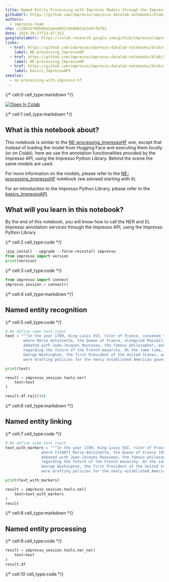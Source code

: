 ```yaml
---
title: Named Entity Processing with Impresso Models through the Impresso API
githubUrl: https://github.com/impresso/impresso-datalab-notebooks/blob/main/annotate/NE-processing_ImpressoAPI.ipynb
authors:
  - impresso-team
sha: cc20b1b70db4da2aea4042c0e8d82a52e6ffb762
date: 2024-10-27T13:47:15Z
googleColabUrl: https://colab.research.google.com/github/impresso/impresso-datalab-notebooks/blob/main/annotate/NE-processing_ImpressoAPI.ipynb
links:
  - href: https://github.com/impresso/impresso-datalab-notebooks/blob/main/annotate/NE-processing_ImpressoHF.ipynb
    label: NE-processing_ImpressoHF
  - href: https://github.com/impresso/impresso-datalab-notebooks/blob/main/annotate/NE-processing_ImpressoHF.ipynb
    label: NE-processing_ImpressoHF
  - href: https://github.com/impresso/impresso-datalab-notebooks/blob/main/starter/basics_ImpressoAPI.ipynb
    label: basics_ImpressoAPI
seealso:
  - ne-processing-with-impresso-hf
---
```


{/* cell:0 cell_type:markdown */}

<a target="_blank" href="https://colab.research.google.com/github/impresso/impresso-datalab-notebooks/blob/main/annotate/NE-processing_ImpressoAPI.ipynb">
  <img src="https://colab.research.google.com/assets/colab-badge.svg" alt="Open In Colab"/>
</a>

{/* cell:1 cell_type:markdown */}
## What is this notebook about?

This notebook is similar to the [NE-processing_ImpressoHF](https://github.com/impresso/impresso-datalab-notebooks/blob/main/annotate/NE-processing_ImpressoHF.ipynb) one, except that instead of loading the model from Hugging Face and executing them locally (or on Colab), here we use the annotation functionalities provided by the Impresso API, using the Impresso Python Library. Behind the scene the same models are used. 

For more information on the models, please refer to the [NE-processing_ImpressoHF](https://github.com/impresso/impresso-datalab-notebooks/blob/main/annotate/NE-processing_ImpressoHF.ipynb) notebook (we advised starting with it).

For an introduction to the Impresso Python Library, please refer to the [basics_ImpressoAPI](https://github.com/impresso/impresso-datalab-notebooks/blob/main/starter/basics_ImpressoAPI.ipynb).

## What will you learn in this notebook?
By the end of this notebook, you will know how to call the NER and EL Impresso annotation services through the Impresso API, using the Impresso Python Library

{/* cell:2 cell_type:code */}
```python
!pip install --upgrade --force-reinstall impresso
from impresso import version
print(version)
```

{/* cell:3 cell_type:code */}
```python
from impresso import connect
impresso_session = connect()
```

{/* cell:4 cell_type:markdown */}
## Named entity recognition

{/* cell:5 cell_type:code */}
```python
# We define some test input
text = """In the year 1789, King Louis XVI, ruler of France, convened the Estates-General at the Palace of Versailles, 
        where Marie Antoinette, the Queen of France, alongside Maximilien Robespierre, a leading member of the National Assembly, 
        debated with Jean-Jacques Rousseau, the famous philosopher, and Charles de Talleyrand, the Bishop of Autun, 
        regarding the future of the French monarchy. At the same time, across the Atlantic in Philadelphia, 
        George Washington, the first President of the United States, and Thomas Jefferson, the nation's Secretary of State, 
        were drafting policies for the newly established American government following the signing of the Constitution."""

print(text)

result = impresso_session.tools.ner(
    text=text
)

result.df.tail(10)
```

{/* cell:6 cell_type:markdown */}
## Named entity linking

{/* cell:7 cell_type:code */}
```python
# We define some test input
text_with_markers = """In the year 1789, King Louis XVI, ruler of France, convened the Estates-General at the Palace of Versailles, 
                where [START] Marie Antoinette, the Queen of France [END], alongside Maximilien Robespierre, a leading member of the National Assembly, 
                debated with Jean-Jacques Rousseau, the famous philosopher, and Charles de Talleyrand, the Bishop of Autun, 
                regarding the future of the French monarchy. At the same time, across the Atlantic in Philadelphia, 
                George Washington, the first President of the United States, and Thomas Jefferson, the nation's Secretary of State, 
                were drafting policies for the newly established American government following the signing of the Constitution."""

print(text_with_markers)

result = impresso_session.tools.nel(
    text=text_with_markers
)
result
```

{/* cell:8 cell_type:markdown */}
## Named entity processing

{/* cell:9 cell_type:code */}
```python
result = impresso_session.tools.ner_nel(
    text=text
)
result.df
```

{/* cell:10 cell_type:code */}
```python

```
